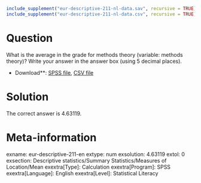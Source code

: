 ```r
include_supplement("eur-descriptive-211-nl-data.sav", recursive = TRUE)
include_supplement("eur-descriptive-211-nl-data.csv", recursive = TRUE)
```

Question
========
What is the average in the grade for methods theory (variable: methods theory)? Write your answer in the answer box (using 5 decimal places).

* Download**: [SPSS file](eur-descriptive-211-nl-data.sav), [CSV file](eur-descriptive-211-nl-data.csv)


Solution
========
The correct answer is 4.63119.

Meta-information
================
exname: eur-descriptive-211-en
extype: num
exsolution: 4.63119
extol: 0
exsection: Descriptive statistics/Summary Statistics/Measures of Location/Mean
exextra[Type]: Calculation
exextra[Program]: SPSS
exextra[Language]: English
exextra[Level]: Statistical Literacy
